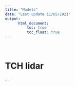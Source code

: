 ```yaml
---
title: "Models"
date: "Last update 11/05/2021"
output: 
      html_document:
          toc: true
          toc_float: true
---
```


<style>
body {
text-align: justify}
</style>

<br>

# TCH lidar

...


